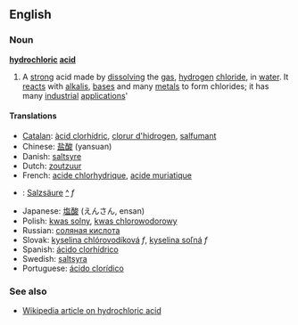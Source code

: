 ==English==
===Noun===
{{wikipedia}}
'''[[hydrochloric]] [[acid]]'''
#{{chemistry}} A [[strong]] acid made by [[dissolving]] the [[gas]], [[hydrogen]] [[chloride]], in [[water]]. It [[react]]s with [[alkali]]s, [[base]]s and many [[metal]]s to form chlorides; it has many [[industrial]] [[application]]s'

====Translations====
*[[Catalan]]: [[àcid clorhídric]], [[clorur d'hidrogen]], [[salfumant]]
*Chinese: [[盐酸]] (yansuan)
*Danish: [[saltsyre]]
*Dutch: [[zoutzuur]]
*French: [[acide chlorhydrique]], [[acide muriatique]]
*{{msg:de}}: [[Salzsäure]] [[:de:Salzsäure|^]] ''f''
*Japanese: [[塩酸]] (えんさん, ensan)
*Polish: [[kwas solny]], [[kwas chlorowodorowy]]
*Russian: [[соляная кислота]]
*Slovak: [[kyselina chlórovodíková]] ''f'', [[kyselina soľná]] ''f''
*Spanish: [[ácido clorhídrico]]
*Swedish: [[saltsyra]]
*Portuguese: [[ácido clorídico]]

===See also===
*[[w:Hydrochloric acid|Wikipedia article on hydrochloric acid]]

{{stub}}